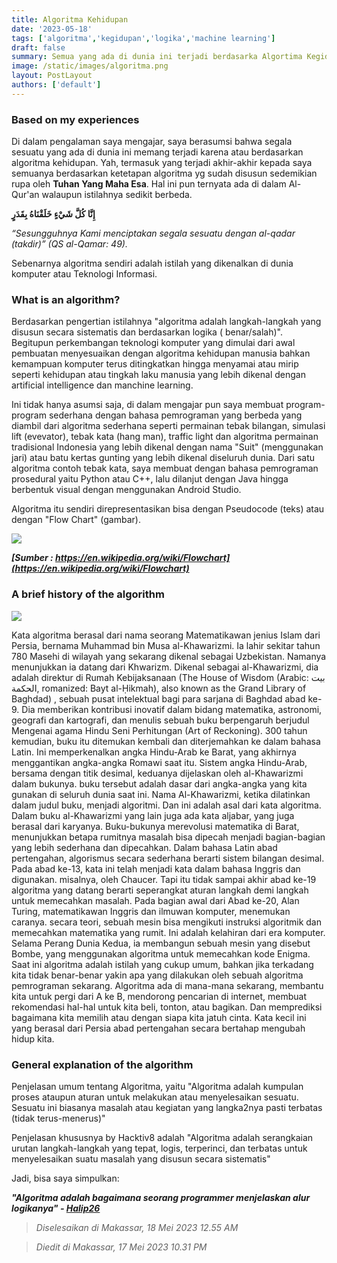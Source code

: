 ```yaml
---
title: Algoritma Kehidupan
date: '2023-05-18'
tags: ['algoritma','kegidupan','logika','machine learning']
draft: false
summary: Semua yang ada di dunia ini terjadi berdasarka Algortima Kegidupan
image: /static/images/algoritma.png
layout: PostLayout
authors: ['default']
---
```

### Based on my experiences

Di dalam pengalaman saya mengajar, saya berasumsi bahwa segala sesuatu yang ada di dunia ini memang terjadi karena atau berdasarkan algoritma kehidupan. Yah, termasuk yang terjadi akhir-akhir kepada saya semuanya berdasarkan ketetapan algoritma yg sudah disusun sedemikian rupa oleh **Tuhan Yang Maha Esa**. Hal ini pun ternyata ada di dalam Al-Qur'an walaupun istilahnya sedikit berbeda.

 **إِنَّا كُلَّ شَيْءٍ خَلَقْنَاهُ بِقَدَرٍ**

*“Sesungguhnya Kami menciptakan segala sesuatu dengan al-qadar (takdir)” (QS al-Qamar: 49).*

Sebenarnya algoritma sendiri adalah istilah yang dikenalkan di dunia komputer atau Teknologi Informasi.

### What is an algorithm?

Berdasarkan pengertian istilahnya "algoritma adalah langkah-langkah yang disusun secara sistematis dan berdasarkan logika ( benar/salah)". Begitupun perkembangan teknologi komputer yang dimulai dari awal pembuatan menyesuaikan dengan algoritma kehidupan manusia bahkan kemampuan komputer terus ditingkatkan hingga menyamai atau mirip seperti kehidupan atau tingkah laku manusia yang lebih dikenal dengan artificial intelligence dan manchine learning.

Ini tidak hanya asumsi saja, di dalam mengajar pun saya membuat program-program sederhana dengan bahasa pemrograman yang berbeda yang diambil dari algoritma sederhana seperti permainan tebak bilangan, simulasi lift (evevator), tebak kata (hang man), traffic light dan algoritma permainan tradisional Indonesia yang lebih dikenal dengan nama "Suit" (menggunakan jari) atau batu kertas gunting yang lebih dikenal diseluruh dunia. Dari satu algoritma contoh tebak kata, saya membuat dengan bahasa pemrograman prosedural yaitu Python atau C++, lalu dilanjut dengan Java hingga berbentuk visual dengan menggunakan Android Studio.

Algoritma itu sendiri direpresentasikan bisa dengan Pseudocode (teks) atau dengan "Flow Chart" (gambar).

<img src="https://upload.wikimedia.org/wikipedia/commons/9/91/LampFlowchart.svg"/>

 ***[Sumber : https://en.wikipedia.org/wiki/Flowchart](https://en.wikipedia.org/wiki/Flowchart)***

### A brief history of the algorithm

<img src="https://mmc.tirto.id/image/otf/700x0/2017/05/27/Ilustrasi-muhammad-ibn-musa-IST_ratio-16x9.jpg"/>

Kata algoritma berasal dari nama seorang Matematikawan jenius Islam dari Persia, bernama Muhammad bin Musa al-Khawarizmi. Ia lahir sekitar tahun 780 Masehi di wilayah yang sekarang dikenal sebagai Uzbekistan. Namanya menunjukkan ia datang dari Khwarizm. Dikenal sebagai al-Khawarizmi, dia adalah direktur di Rumah Kebijaksanaan (The House of Wisdom (Arabic: بيت الحكمة, romanized: Bayt al-Ḥikmah), also known as the Grand Library of Baghdad) , sebuah pusat intelektual bagi para sarjana di Baghdad abad ke-9. Dia memberikan kontribusi inovatif dalam bidang matematika, astronomi, geografi dan kartografi, dan menulis sebuah buku berpengaruh berjudul Mengenai agama Hindu Seni Perhitungan (Art of Reckoning). 300 tahun kemudian, buku itu ditemukan kembali dan diterjemahkan ke dalam bahasa Latin. Ini memperkenalkan angka Hindu-Arab ke Barat, yang akhirnya menggantikan angka-angka Romawi saat itu.
Sistem angka Hindu-Arab, bersama dengan titik desimal, keduanya dijelaskan oleh al-Khawarizmi dalam bukunya. buku tersebut adalah dasar dari angka-angka yang kita gunakan di seluruh dunia saat ini.
Nama Al-Khawarizmi, ketika dilatinkan dalam judul buku, menjadi algoritmi. Dan ini adalah asal dari kata algoritma. Dalam buku al-Khawarizmi yang lain juga ada kata aljabar, yang juga berasal dari karyanya. Buku-bukunya merevolusi matematika di Barat, menunjukkan betapa rumitnya masalah bisa dipecah menjadi bagian-bagian yang lebih sederhana dan dipecahkan.
Dalam bahasa Latin abad pertengahan, algorismus secara sederhana berarti sistem bilangan desimal. Pada abad ke-13, kata ini telah menjadi kata dalam bahasa Inggris dan digunakan. misalnya, oleh Chaucer. Tapi itu tidak sampai akhir abad ke-19 algoritma yang datang berarti seperangkat aturan langkah demi langkah untuk memecahkan masalah.
Pada bagian awal dari Abad ke-20, Alan Turing, matematikawan Inggris dan ilmuwan komputer, menemukan caranya. secara teori, sebuah mesin bisa mengikuti instruksi algoritmik dan memecahkan matematika yang rumit. Ini adalah kelahiran dari era komputer. Selama Perang Dunia Kedua, ia membangun sebuah mesin yang disebut Bombe, yang menggunakan algoritma untuk memecahkan kode Enigma. Saat ini algoritma adalah istilah yang cukup umum, bahkan jika terkadang kita tidak benar-benar yakin apa yang dilakukan oleh sebuah algoritma pemrograman sekarang.
Algoritma ada di mana-mana sekarang, membantu kita untuk pergi dari A ke B, mendorong pencarian di internet, membuat rekomendasi hal-hal untuk kita beli, tonton, atau bagikan. Dan memprediksi bagaimana kita memilih atau dengan siapa kita jatuh cinta. Kata kecil ini yang berasal dari Persia abad pertengahan secara bertahap mengubah hidup kita.

### General explanation of the algorithm

Penjelasan umum tentang Algoritma, yaitu
"Algoritma adalah kumpulan proses ataupun aturan untuk melakukan atau menyelesaikan sesuatu. Sesuatu ini biasanya masalah atau kegiatan yang langka2nya pasti terbatas (tidak terus-menerus)"

Penjelasan khususnya by Hacktiv8 adalah
"Algoritma adalah serangkaian urutan langkah-langkah yang tepat, logis, terperinci, dan terbatas untuk menyelesaikan suatu masalah yang disusun secara sistematis"

Jadi, bisa saya simpulkan:

***"Algoritma adalah bagaimana seorang programmer menjelaskan alur logikanya" - [Halip26](https://halip26.github.io/)***

>*Diselesaikan di Makassar, 18 Mei 2023 12.55 AM*

>*Diedit di Makassar, 17 Mei 2023 10.31 PM*
